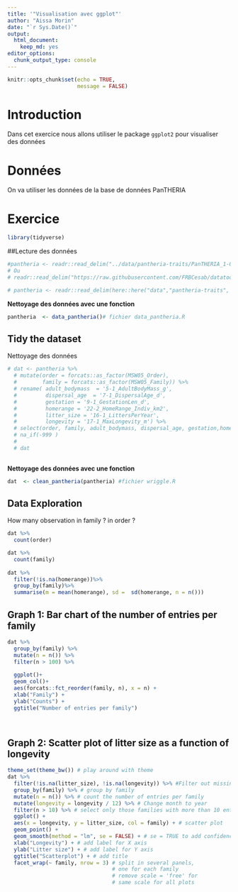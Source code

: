 ```yaml
---
title: '"Visualisation avec ggplot"'
author: "Aissa Morin"
date: "`r Sys.Date()`"
output:
  html_document:
    keep_md: yes
editor_options: 
  chunk_output_type: console
---
```


```r
knitr::opts_chunk$set(echo = TRUE, 
                      message = FALSE)
```

# Introduction

Dans cet exercice nous allons utiliser le package `ggplot2` pour visualiser des données 

# Données

On va utiliser les données de la base de données PanTHERIA

# Exercice

```r
library(tidyverse)
```

##Lecture des données

```r
#pantheria <- readr::read_delim("../data/pantheria-traits/PanTHERIA_1-0_WR05_Aug2008.txt", delim = "\t")
# Ou
# readr::read_delim("https://raw.githubusercontent.com/FRBCesab/datatoolbox/master/data/PanTHERIA_1-0_WR05_Aug2008.txt", delim = "\t")

# pantheria <- readr::read_delim(here::here("data","pantheria-traits", "PanTHERIA_1-0_WR05_Aug2008.txt"), delim = "\t")
```

__Nettoyage des données avec une fonction__

```r
pantheria  <- data_pantheria()# fichier data_pantheria.R
```

## Tidy the dataset 

Nettoyage des données
```r

# dat <- pantheria %>%
  # mutate(order = forcats::as_factor(MSW05_Order),
  #        family = forcats::as_factor(MSW05_Family)) %>%
  # rename( adult_bodymass  = '5-1_AdultBodyMass_g',
  #         dispersal_age  = '7-1_DispersalAge_d',
  #         gestation = '9-1_GestationLen_d',
  #         homerange = '22-2_HomeRange_Indiv_km2',
  #         litter_size = '16-1_LittersPerYear',
  #         longevity = '17-1_MaxLongevity_m') %>%
  # select(order, family, adult_bodymass, dispersal_age, gestation,homerange,litter_size,longevity ) %>%
  # na_if(-999 )
  # 
  # dat
  
```

__Nettoyage des données avec une fonction__

```r
dat  <- clean_pantheria(pantheria) #fichier wriggle.R
```


## Data Exploration 

How many observation in family ? in order ?
```r

dat %>% 
  count(order)

dat %>% 
  count(family)
  
dat %>%
  filter(!is.na(homerange))%>%
  group_by(family)%>%
  summarise(m = mean(homerange), sd =  sd(homerange, n = n()))

```

## Graph 1: Bar chart of the number of entries per family

```r

dat %>%
  group_by(family) %>% 
  mutate(n = n()) %>% 
  filter(n > 100) %>%
  
  ggplot()+
  geom_col()+
  aes(forcats::fct_reorder(family, n), x = n) +
  xlab("Family") +
  ylab("Counts") +
  ggtitle("Number of entries per family")

  

```

## Graph 2: Scatter plot of litter size as a function of longevity

```r

theme_set(theme_bw()) # play around with theme
dat %>%
  filter(!is.na(litter_size), !is.na(longevity)) %>% #Filter out missing values in both litter size and longevity
  group_by(family) %>% # group by family
  mutate(n = n()) %>% # count the number of entries per family
  mutate(longevity = longevity / 12) %>% # Change month to year
  filter(n > 10) %>% # select only those families with more than 10 entries
  ggplot() +
  aes(x = longevity, y = litter_size, col = family) + # scatter plot
  geom_point() +
  geom_smooth(method = "lm", se = FALSE) + # se = TRUE to add confidence intervals
  xlab("Longevity") + # add label for X axis
  ylab("Litter size") + # add label for Y axis
  ggtitle("Scatterplot") + # add title
  facet_wrap(~ family, nrow = 3) # split in several panels,
                                 # one for each family
                                 # remove scale = 'free' for
                                 # same scale for all plots

```




